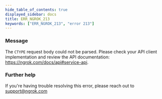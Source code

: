 ```yaml
---
hide_table_of_contents: true
displayed_sidebar: docs
title: ERR_NGROK_213
keywords: ["ERR_NGROK_213", "error 213"]
---
```


### Message

The `CTYPE` request body could not be parsed. Please check your API client implementation and review the API documentation: https://ngrok.com/docs/api#service-api.

### Further help

If you're having trouble resolving this error, please reach out to [support@ngrok.com](mailto:support@ngrok.com?subject=Help%20with%20ERR_NGROK_213)
